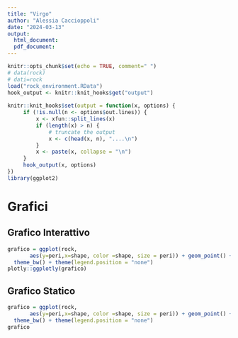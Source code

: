 ```yaml
---
title: "Virgo"
author: "Alessia Caccioppoli"
date: "2024-03-13"
output:
  html_document: 
  pdf_document: 
---
```


```r
knitr::opts_chunk$set(echo = TRUE, comment=" ")
# data(rock)
# dati=rock
load("rock_environment.RData")
hook_output <- knitr::knit_hooks$get("output")
 
knitr::knit_hooks$set(output = function(x, options) {
     if (!is.null(n <- options$out.lines)) {
         x <- xfun::split_lines(x)
         if (length(x) > n) {
             # truncate the output
             x <- c(head(x, n), "....\n")
         }
         x <- paste(x, collapse = "\n")
     }
     hook_output(x, options)
})
library(ggplot2)
```

# Grafici

## Grafico Interattivo

```r
grafico = ggplot(rock, 
       aes(y=peri,x=shape, color =shape, size = peri)) + geom_point() + 
  theme_bw() + theme(legend.position = "none") 
plotly::ggplotly(grafico)

```

## Grafico Statico

```r
grafico = ggplot(rock, 
       aes(y=peri,x=shape, color =shape, size = peri)) + geom_point() + 
  theme_bw() + theme(legend.position = "none") 
grafico

```































